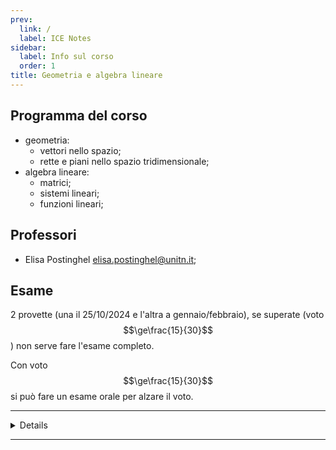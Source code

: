 ```yaml
---
prev:
  link: /
  label: ICE Notes
sidebar:
  label: Info sul corso
  order: 1
title: Geometria e algebra lineare
---
```



## Programma del corso

- geometria:
  - vettori nello spazio;
  - rette e piani nello spazio tridimensionale;
- algebra lineare:
  - matrici;
  - sistemi lineari;
  - funzioni lineari;

## Professori

- Elisa Postinghel
  [elisa.postinghel@unitn.it](mailto:elisa.postinghel@unitn.it);

## Esame

2 provette (una il 25/10/2024 e l'altra a gennaio/febbraio), se superate (voto
$$\ge\frac{15}{30}$$) non serve fare l'esame completo.

Con voto $$\ge\frac{15}{30}$$ si può fare un esame orale per alzare il voto.

---

<Details summary="Lezioni">

<ul>
  {(await getCollection("docs"))
    .filter((c) => c.slug.startsWith("geometria-e-algebra-lineare/lezioni/"))
    .map((c) => (
      <li>
        <a href={`/${c.slug}`}>{c.data.title}</a>
      </li>
    ))}
</ul>

</Details>

---

<CardGrid>
  <LinkCard
    title="Appunti di Andrea"
    href="https://drive.google.com/file/d/13ROsY25K-fUHkE5WhlXo5bli1vQMUIuD/view"
  />

  <LinkCard
    title="Formulario di Andrea"
    href="https://drive.google.com/file/d/1mPEF3uJCYgSdU0tTJW--F9vNva8hdNDT/view"
  />
</CardGrid>
